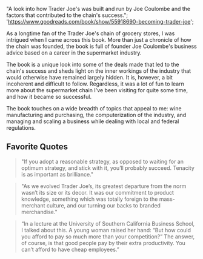   "A look into how Trader Joe's was built and run by Joe Coulombe and the factors that contributed to the chain's success.";
  'https://www.goodreads.com/book/show/55918690-becoming-trader-joe';

As a longtime fan of the Trader Joe's chain of grocery stores, I was intrigued when I came across this book. More than just a chronicle of how the chain was founded, the book is full of founder Joe Coulombe's business advice based on a career in the supermarket industry.

The book is a unique look into some of the deals made that led to the chain's success and sheds light on the inner workings of the industry that would otherwise have remained largely hidden. It is, however, a bit incoherent and difficult to follow. Regardless, it was a lot of fun to learn more about the supermarket chain I've been visiting for quite some time, and how it became so successful.

The book touches on a wide breadth of topics that appeal to me: wine manufacturing and purchasing, the computerization of the industry, and managing and scaling a business while dealing with local and federal regulations.

## Favorite Quotes

> "If you adopt a reasonable strategy, as opposed to waiting for an optimum strategy, and stick with it, you’ll probably succeed. Tenacity is as important as brilliance."

> "As we evolved Trader Joe’s, its greatest departure from the norm wasn’t its size or its decor. It was our commitment to product knowledge, something which was totally foreign to the mass-merchant culture, and our turning our backs to branded merchandise."

> “In a lecture at the University of Southern California Business School, I talked about this. A young woman raised her hand: “But how could you afford to pay so much more than your competition?” The answer, of course, is that good people pay by their extra productivity. You can’t afford to have cheap employees.”

